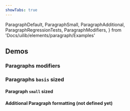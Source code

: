```yaml
---
showTabs: true
---
```


  ParagraphDefault,
  ParagraphSmall,
  ParagraphAdditional,
  ParagraphRegressionTests,
  ParagraphModifiers,
} from 'Docs/uilib/elements/paragraph/Examples'

## Demos

### Paragraphs modifiers

<ParagraphModifiers />

### Paragraphs `basis` sized

<ParagraphDefault />

#### Paragraph `small` sized

<ParagraphSmall />

#### Additional Paragraph formatting (not defined yet)

<ParagraphAdditional />

<VisibleWhenVisualTest>
  <ParagraphRegressionTests />
</VisibleWhenVisualTest>
